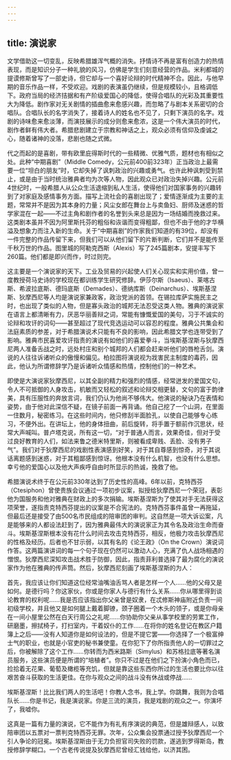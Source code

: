 ```yaml
---
---
---
```

title: 演说家
---




文学借助这一切变乱，反映希腊雄浑气概的消失。抒情诗不再是富有创造力的热情表现，而是知识分子一种礼貌的风习，仿佛是学生们刻意经营的作品。米利都城的提谟修斯曾写了一部史诗，但它却与一个喜好论辩的时代精神不合。因此，与他早期的音乐作品一样，不受欢迎。戏剧的表演虽仍继续，但是规模较小，且格调低下。政府当局的经济拮据和有产阶级爱国心的降低，使得合唱队的光彩及其重要性大为降低。剧作家对无关剧情的插曲愈来愈感兴趣，而忽略了与剧本关系密切的合唱队。合唱队长的名字消失了，接着诗人的姓名也不见了，只剩下演员的名字。戏剧的诗味愈来愈淡薄，而演技展示的成分则愈来愈浓，这是一个伟大演员的时代，剧作者鲜有伟大者。希腊悲剧建立于宗教和神话之上，观众必须有信仰及虔诚之心，随着诸神的没落，悲剧也随之式微。

代之而起的是喜剧，带有欧里庇得斯时代的一些精微、优雅气质，题材也有相似之处。此种“中期喜剧”（Middle Comedy，公元前400前323年）正当政治上最需要一位“坦白的朋友”时，它却失掉了讽刺政治的兴趣或勇气。也许此种讽刺受到禁止，或是由于当时统治雅典者均为次等人物，因此观众已对政治失掉兴趣。公元前4世纪时，一般希腊人从公众生活退缩到私人生活，使得他们对国家事务的兴趣转到了对家庭及感情事务方面。描写上流社会的喜剧出现了；爱情逐渐成为主要的主题，常常并不是因为其本身的力量；风尘女郎在舞台上与卖鱼妇、厨师及迷惑的哲学家混在一起——不过主角和剧作者的名誉到头来总是因为一场结婚而挽救过来。这类剧本虽并不因为阿里斯托芬的粗俗和诙谐而变得粗鄙，但也不由于他的才华横溢及想象力而注入新的生命。关于“中期喜剧”的作家我们知道的有39位，却没有一件完整的作品传留下来，但我们可以从他们留下的片断判断，它们并不是能传至千秋万世的作品。图里城的阿勒克西斯（Alexis）写了245篇剧本，安提丰写下260篇。他们都是即兴而作，时过则完。

这主要是一个演说家的天下。工业及贸易的兴起使人们关心现实和实用价值，曾一度教授荷马史诗的学校现在都训练学生研究修辞。伊莎尔斯（Isaeus）、莱喀古斯、希波拉底斯、德玛底斯（Demades）、德纳库斯（Deinarchus）、埃斯基涅斯、狄摩西尼等人均是演说家兼政客，政治党派的首领。在锡拉库萨实施民主之时，也出现了类似的人物，但是寡头政治的城邦无法忍受这类人物。雅典的演说家在语言上都清晰有力，厌恶华丽善辩之词，常能有慷慨爱国的美句，习于不诚实的论辩和攻讦的词句——甚至超过了现代竞选运动可以容忍的程度。雅典公共集会和法庭素质的参差，对于希腊演说术只能有不良的影响，因此希腊文学也连带受到了影响。雅典市民喜爱攻讦指责的演说有如他们的喜爱拳斗，当埃斯基涅斯与狄摩西尼两人准备舌战之时，远处村庄和别个城邦的人们都会赶来听他们的唇枪舌剑。演说的人往往诉诸听众的傲慢和偏见。柏拉图将演说视为戕害民主制度的毒药，因此，他认为所谓修辞学乃是诉诸听众情感和热情，控制他们的一种艺术。

即使是大演说家狄摩西尼，以其全副的精力和强烈的情感，经常迸发的爱国文句，令人不可抵御的人身攻击，机敏而又轻松的叙述和论辩交相更替，文句的富于韵律美，具有压服性的奔放言词，我们仍认为他尚不够伟大。他演说的秘诀乃在表情和姿势，由于他对此深信不疑，在镜子前面一再背诵。他自己挖了一个山洞，在里面一住数月，秘密练习。在这些时间内，他只修刮半面脸孔，以使自己能够专心练习，不便外出。在讲坛上，他的身体扭曲，前后旋转，将手置于额前作沉思状，经常大声喊叫。普卢塔克说，所有这一切，“对于普通人而言，效果奇佳，但对于受过良好教育的人们，如法来鲁之德米特里斯，则被看成卑贱、丢脸、没有男子气”。我们对于狄摩西尼的戏剧性表演感到好笑，对于其自尊感到惊奇，对于其说话离题感到迷惑，对于其粗鄙感到惊讶。他根本没有什么机智，也没有什么思想。幸亏他的爱国心以及他大声疾呼自由时所显示的热诚，挽救了他。

希腊演说术终于在公元前330年达到了历史性的高峰。6年以前，克特西芬（Ctesiphon）曾使贵族会议通过一项初步议案，拟授给狄摩西尼一个荣冠，表彰他为国服务和他对雅典在财政上的多次捐输。埃斯基涅斯为了使其对手无法获得这项荣誉，遂指责克特西芬提出的议案是不合宪法的。克特西芬事件虽曾一再拖延，但最后还是接受了由500名市民组成的陪审团的审判。这自然是一项大诉讼案，凡是能够来的人都设法赶到了，因为雅典最伟大的演说家正为其令名及政治生命而奋斗。埃斯基涅斯根本没有花什么时间去攻击克特西芬，相反，他极力攻击狄摩西尼的性格及经历。后者也不甘示弱，以其有名的《论王政》（On the Crown）演说词作答。这两篇演讲词的每一个句子现在仍然可以激动人心，充满了仇人战场相遇的憎恨。狄摩西尼深知攻击战术胜于防御，因此，指责菲利普选择了最为腐化的演说家作为他在雅典的传声筒。然后，狄摩西尼刻画了埃斯基涅斯的为人：

首先，我应该让你们知道这位经常油嘴油舌骂人者是怎样一个人……他的父母又是如何。是德行吗？你这家伙，你或是你家人与德行有什么关系……你从哪里得到谈论教育的权利呢……我是否应该指出你父亲曾是奴隶，在忒修斯神庙附近负责一间初级学校，并且他又是如何腿上戴着脚镣，颈子圈着一个木头的领子，或是你母亲在一间小屋里公然在白天行周公之礼呢……你协助你父亲从事学校里的劳累工作，研磨墨，擦拭椅子，打扫室内，干着奴仆的工作……在将你的姓名登记在教区户籍簿上之后——没有人知道你是如何设法的，但是不提它罢——你选择了一个极富绅士气的职业，也就是小官吏的秘书兼使童。在你犯下了你所指责他人的一切罪过之后，你被解除了这个工作……你转而为西米路斯（Simylus）和苏格拉底等著名演员服务，这些演员便是所谓的“培植者”。你只不过是在他们之下扮演小角色而已，捡拾着无花果、葡萄及橄榄等充饥，但就是靠这些东西你所过的生活也要比你以往艰苦奋斗获取的生活更佳。在你与观众之间的战斗没有休战或停战……

埃斯基涅斯！比比我们两人的生活吧！你教人念书，我上学。你跳舞，我则为合唱队长……你是书记，我是演说家。你是三流的演员，我是戏剧的观众之一。你演坏了，我嘘你。



这真是一篇有力量的演说，它不能作为有礼有序演说的典范，但是雄辩感人，以致陪审团以五票对一票判克特西芬无罪。次年，公众集会投票通过授予狄摩西尼一个引人争论的冠冕。埃斯基涅斯由于无力负担官司失败的罚款，遂逃到罗得斯岛，教授修辞学糊口。一个古老传说提及狄摩西尼曾经汇钱给他，以济其困。